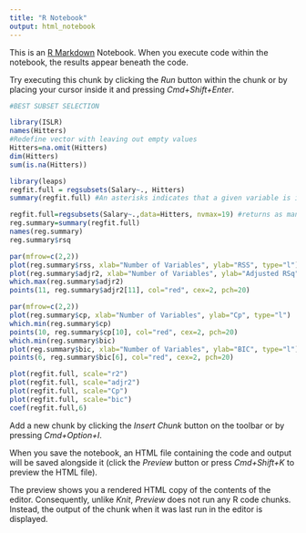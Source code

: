 ```yaml
---
title: "R Notebook"
output: html_notebook
---
```


This is an [R Markdown](http://rmarkdown.rstudio.com) Notebook. When you execute code within the notebook, the results appear beneath the code. 

Try executing this chunk by clicking the *Run* button within the chunk or by placing your cursor inside it and pressing *Cmd+Shift+Enter*. 

```r
#BEST SUBSET SELECTION

library(ISLR)
names(Hitters)
#Redefine vector with leaving out empty values
Hitters=na.omit(Hitters)
dim(Hitters)
sum(is.na(Hitters))
```
```r
library(leaps)
regfit.full = regsubsets(Salary~., Hitters)
summary(regfit.full) #An asterisks indicates that a given variable is included in the corresponding model. This output indicates that the best two variable models contains only Hits & CRBI. regsubsets() only reports results up to the best eight variable model. 
```
```r
regfit.full=regsubsets(Salary~.,data=Hitters, nvmax=19) #returns as many variables as are desired
reg.summary=summary(regfit.full)
names(reg.summary)
reg.summary$rsq
```
```r
par(mfrow=c(2,2))
plot(reg.summary$rss, xlab="Number of Variables", ylab="RSS", type="l")
plot(reg.summary$adjr2, xlab="Number of Variables", ylab="Adjusted RSq", type="l")
which.max(reg.summary$adjr2)
points(11, reg.summary$adjr2[11], col="red", cex=2, pch=20)
```
```r
par(mfrow=c(2,2))
plot(reg.summary$cp, xlab="Number of Variables", ylab="Cp", type="l")
which.min(reg.summary$cp)
points(10, reg.summary$cp[10], col="red", cex=2, pch=20)
which.min(reg.summary$bic)
plot(reg.summary$bic, xlab="Number of Variables", ylab="BIC", type="l")
points(6, reg.summary$bic[6], col="red", cex=2, pch=20)
```
```r
plot(regfit.full, scale="r2")
plot(regfit.full, scale="adjr2")
plot(regfit.full, scale="Cp")
plot(regfit.full, scale="bic")
coef(regfit.full,6)
```

Add a new chunk by clicking the *Insert Chunk* button on the toolbar or by pressing *Cmd+Option+I*.

When you save the notebook, an HTML file containing the code and output will be saved alongside it (click the *Preview* button or press *Cmd+Shift+K* to preview the HTML file). 

The preview shows you a rendered HTML copy of the contents of the editor. Consequently, unlike *Knit*, *Preview* does not run any R code chunks. Instead, the output of the chunk when it was last run in the editor is displayed.


